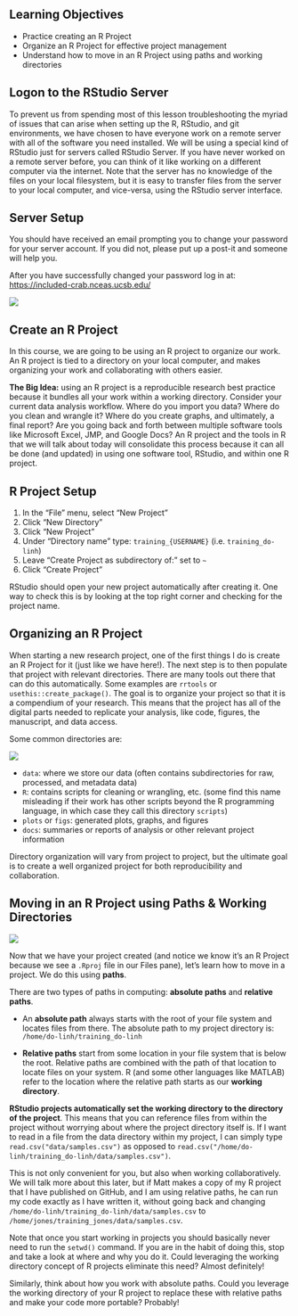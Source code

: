 ## Learning Objectives {.unnumbered}

- Practice creating an R Project
- Organize an R Project for effective project management
- Understand how to move in an R Project using paths and working directories

## Logon to the RStudio Server

To prevent us from spending most of this lesson troubleshooting the myriad of issues that can arise when setting up the R, RStudio, and git environments, we have chosen to have everyone work on a remote server with all of the software you need installed. We will be using a special kind of RStudio just for servers called RStudio Server. If you have never worked on a remote server before, you can think of it like working on a different computer via the internet. Note that the server has no knowledge of the files on your local filesystem, but it is easy to transfer files from the server to your local computer, and vice-versa, using the RStudio server interface.

::: callout-tip
## Server Setup
You should have received an email prompting you to change your password for your server account. If you did not, please put up a post-it and someone will help you.

After you have successfully changed your password log in at: [https://included-crab.nceas.ucsb.edu/](https://included-crab.nceas.ucsb.edu/)

[![](images/included-crab-login.png)](https://included-crab.nceas.ucsb.edu/)
:::

## Create an R Project

In this course, we are going to be using an R project to organize our work. An R project is tied to a directory on your local computer, and makes organizing your work and collaborating with others easier.

**The Big Idea:** using an R project is a reproducible research best practice because it bundles all your work within a working directory. Consider your current data analysis workflow. Where do you import you data? Where do you clean and wrangle it? Where do you create graphs, and ultimately, a final report? Are you going back and forth between multiple software tools like Microsoft Excel, JMP, and Google Docs? An R project and the tools in R that we will talk about today will consolidate this process because it can all be done (and updated) in using one software tool, RStudio, and within one R project.

::: callout-tip
## R Project Setup

1. In the "File" menu, select "New Project"
2. Click "New Directory"
3. Click "New Project"
4. Under “Directory name” type: `training_{USERNAME}` (i.e. `training_do-linh`)
5. Leave "Create Project as subdirectory of:” set to `~`
6. Click "Create Project"

RStudio should open your new project automatically after creating it. One way to check this is by looking at the top right corner and checking for the project name.
:::

## Organizing an R Project


When starting a new research project, one of the first things I do is create an R Project for it (just like we have here!). The next step is to then populate that project with relevant directories. There are many tools out there that can do this automatically. Some examples are `rrtools` or `usethis::create_package()`. The goal is to organize your project so that it is a compendium of your research. This means that the project has all of the digital parts needed to replicate your analysis, like code, figures, the manuscript, and data access.

Some common directories are:

::: column-margin
![](images/rproj-basic-organization.png)
:::

- `data`: where we store our data (often contains subdirectories for raw, processed, and metadata data)
- `R`: contains scripts for cleaning or wrangling, etc. (some find this name misleading if their work has other scripts beyond the R programming language, in which case they call this directory `scripts`)
- `plots` or `figs`: generated plots, graphs, and figures
- `docs`: summaries or reports of analysis or other relevant project information

Directory organization will vary from project to project, but the ultimate goal is to create a well organized project for both reproducibility and collaboration.



## Moving in an R Project using Paths & Working Directories

![](images/allison-horst-pathways.png){fig-alt="Artwork by Allison Horst. A cartoon of a cracked glass cube looking frustrated with casts on its arm and leg, with bandaids on it, containing “setwd,” looks on at a metal riveted cube labeled “R Proj” holding a skateboard looking sympathetic, and a smaller cube with a helmet on labeled “here” doing a trick on a skateboard."}

Now that we have your project created (and notice we know it’s an R Project because we see a `.Rproj` file in our Files pane), let’s learn how to move in a project. We do this using **paths**.

There are two types of paths in computing: **absolute paths** and **relative paths**.

- An **absolute path** always starts with the root of your file system and locates files from there. The absolute path to my project directory is: `/home/do-linh/training_do-linh`

- **Relative paths** start from some location in your file system that is below the root. Relative paths are combined with the path of that location to locate files on your system. R (and some other languages like MATLAB) refer to the location where the relative path starts as our **working directory**.

**RStudio projects automatically set the working directory to the directory of the project**. This means that you can reference files from within the project without worrying about where the project directory itself is. If I want to read in a file from the data directory within my project, I can simply type `read.csv("data/samples.csv")` as opposed to `read.csv("/home/do-linh/training_do-linh/data/samples.csv")`.

This is not only convenient for you, but also when working collaboratively. We will talk more about this later, but if Matt makes a copy of my R project that I have published on GitHub, and I am using relative paths, he can run my code exactly as I have written it, without going back and changing `/home/do-linh/training_do-linh/data/samples.csv` to `/home/jones/training_jones/data/samples.csv`.

Note that once you start working in projects you should basically never need to run the `setwd()` command. If you are in the habit of doing this, stop and take a look at where and why you do it. Could leveraging the working directory concept of R projects eliminate this need? Almost definitely!

Similarly, think about how you work with absolute paths. Could you leverage the working directory of your R project to replace these with relative paths and make your code more portable? Probably!





